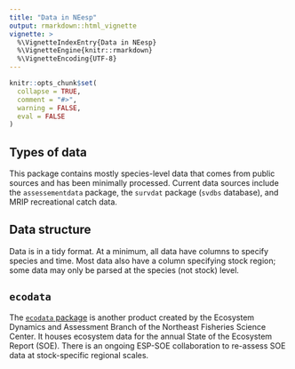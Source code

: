 ```yaml
---
title: "Data in NEesp"
output: rmarkdown::html_vignette
vignette: >
  %\VignetteIndexEntry{Data in NEesp}
  %\VignetteEngine{knitr::rmarkdown}
  %\VignetteEncoding{UTF-8}
---
```


```r
knitr::opts_chunk$set(
  collapse = TRUE,
  comment = "#>",
  warning = FALSE,
  eval = FALSE
)
```

## Types of data

This package contains mostly species-level data that comes from public sources and has been minimally processed. Current data sources include the `assessementdata` package, the `survdat` package (`svdbs` database), and MRIP recreational catch data. 

## Data structure

Data is in a tidy format. At a minimum, all data have columns to specify species and time. Most data also have a column specifying stock region; some data may only be parsed at the species (not stock) level.

## `ecodata`

The [`ecodata` package](https://github.com/NOAA-EDAB/ecodata) is another product created by the Ecosystem Dynamics and Assessment Branch of the Northeast Fisheries Science Center. It houses ecosystem data for the annual State of the Ecosystem Report (SOE). There is an ongoing ESP-SOE collaboration to re-assess SOE data at stock-specific regional scales.